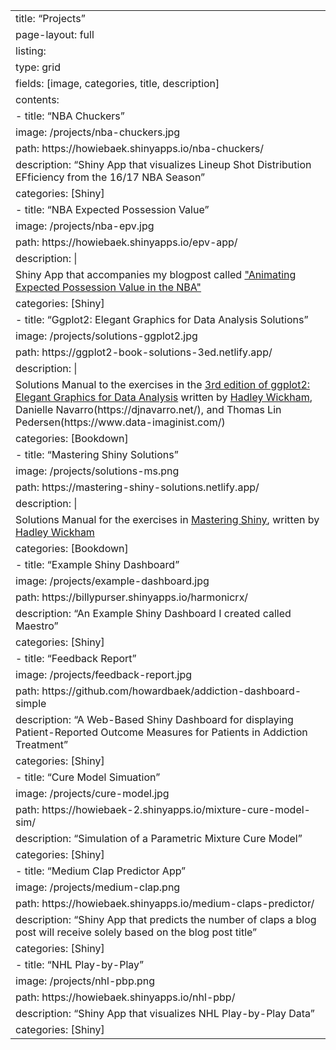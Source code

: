 ---
title: "Projects"
page-layout: full
listing:
  type: grid
  fields: [image, categories, title, description]
  contents:
    - title: "NBA Chuckers"
      image: /projects/nba-chuckers.jpg
      path: https://howiebaek.shinyapps.io/nba-chuckers/
      description: "Shiny App that visualizes Lineup Shot Distribution EFficiency from the 16/17 NBA Season"
      categories: [Shiny]
    - title: "NBA Expected Possession Value"
      image: /projects/nba-epv.jpg
      path: https://howiebaek.shinyapps.io/epv-app/
      description: |
       Shiny App that accompanies my blogpost called [\"Animating Expected Possession Value in the NBA\"](https://howardbaek.com/posts/animating-epv-in-the-nba/)
      categories: [Shiny]
    - title: "Ggplot2: Elegant Graphics for Data Analysis Solutions"
      image: /projects/solutions-ggplot2.jpg
      path: https://ggplot2-book-solutions-3ed.netlify.app/
      description: |
        Solutions Manual to the exercises in the [3rd edition of ggplot2: Elegant Graphics for Data Analysis](https://ggplot2-book.org/index.html) written by [Hadley      Wickham](https://hadley.nz/), Danielle Navarro(https://djnavarro.net/), and Thomas Lin Pedersen(https://www.data-imaginist.com/)
      categories: [Bookdown]
    - title: "Mastering Shiny Solutions"
      image: /projects/solutions-ms.png
      path: https://mastering-shiny-solutions.netlify.app/
      description: |
        Solutions Manual for the exercises in [Mastering Shiny](https://mastering-shiny.org/), written by [Hadley Wickham](https://hadley.nz/)
      categories: [Bookdown]
    - title: "Example Shiny Dashboard"
      image: /projects/example-dashboard.jpg
      path: https://billypurser.shinyapps.io/harmonicrx/
      description: "An Example Shiny Dashboard I created called Maestro"
      categories: [Shiny]
    - title: "Feedback Report"
      image: /projects/feedback-report.jpg
      path: https://github.com/howardbaek/addiction-dashboard-simple
      description: "A Web-Based Shiny Dashboard for displaying Patient-Reported Outcome Measures for Patients in Addiction Treatment"
      categories: [Shiny]
    - title: "Cure Model Simuation"
      image: /projects/cure-model.jpg
      path: https://howiebaek-2.shinyapps.io/mixture-cure-model-sim/
      description: "Simulation of a Parametric Mixture Cure Model"
      categories: [Shiny]
    - title: "Medium Clap Predictor App"
      image: /projects/medium-clap.png
      path: https://howiebaek.shinyapps.io/medium-claps-predictor/
      description: "Shiny App that predicts the number of claps a blog post will receive solely based on the blog post title"
      categories: [Shiny]
    - title: "NHL Play-by-Play"
      image: /projects/nhl-pbp.png
      path: https://howiebaek.shinyapps.io/nhl-pbp/
      description: "Shiny App that visualizes NHL Play-by-Play Data"
      categories: [Shiny]
---